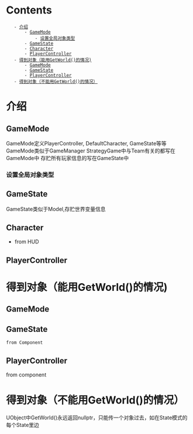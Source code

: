 = Contents =
    - [[#介绍|介绍]]
        - [[#介绍#GameMode|GameMode]]
            - [[#介绍#GameMode#设置全局对象类型|设置全局对象类型]]
        - [[#介绍#GameState|GameState]]
        - [[#介绍#Character|Character]]
        - [[#介绍#PlayerController|PlayerController]]
    - [[#得到对象（能用GetWorld()的情况)|得到对象（能用GetWorld()的情况)]]
        - [[#得到对象（能用GetWorld()的情况)#GameMode|GameMode]]
        - [[#得到对象（能用GetWorld()的情况)#GameState|GameState]]
        - [[#得到对象（能用GetWorld()的情况)#PlayerController|PlayerController]]
    - [[#得到对象（不能用GetWorld()的情况）|得到对象（不能用GetWorld()的情况）]]









= 介绍 =
== GameMode ==
GameMode定义PlayerController, DefaultCharacter, GameState等等
GameMode类似于GameManager
StrategyGame中与Team有关的都写在GameMode中
存贮所有玩家信息的写在GameState中


=== 设置全局对象类型 ===
{{{class = "brush:c++"
	AMyGameMode::AMyGameMode(const FObjectInitializer& ObjectInitializer) {
		PlayerControllerClass = AStrategyPlayerController::StaticClass();
		SpectatorClass = AStrategySpectatorPawn::StaticClass();
		DefaultPawnClass = AStrategySpectatorPawn::StaticClass();
		GameStateClass = AStrategyGameState::StaticClass();
		HUDClass = AStrategyHUD::StaticClass();
	}
}}}

== GameState ==
GameState类似于Model,存贮世界变量信息

== Character ==
* from HUD
{{{class = "brush:c++"
	AMyCharacter aMyChar = Cast<AMyCharacter>PlayerOwner->GetCharacter();
}}}


== PlayerController ==

= 得到对象（能用GetWorld()的情况) =
== GameMode ==
{{{class = "brush:c++"
	// 必须是Server才能这么得到
	AMyGameMode* GameMode = GetWorld()->GetAuthGameMode();
	
	// 也是调用上边一个函数
	AMyGameMode* GameMode = UGameplayStatic::GetGameMode();
}}}

== GameState ==
 from Component
{{{class = "brush:c++"
	AMyGameState const* const GameState = GetWorld()->GetGameState<AStrategyGameState>();
}}}

== PlayerController ==
from component
{{{class = "brush:c++"
	AMyPlayerController* PlayerController = NULL;
	APawn* Owner = Cast<APawn>(GetOwner());
	PlayerController = Cast<APlayerController>(Owner->GetController());
	return PlayerController;
}}}

= 得到对象（不能用GetWorld()的情况）=
UObject中GetWorld()永远返回nullptr，只能传一个对象过去，如在State模式的每个State里边
